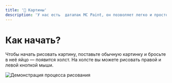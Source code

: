 ```yaml
---
title: '🎨 Картины'
description: 'У нас есть  датапак MC Paint, он позволяет легко и просто рисовать картины.'
---
```


# Как начать?

Чтобы начать рисовать картину, поставьте обычную картинку и бросьте в неё яйцо — появится холст. На холсте вы можете рисовать правой и левой кнопкой мыши.

![Демонстрация процесса рисования](https://github.com/Eroxen/MC-Paint-datapack/blob/wiki_assets/img/swamp.png?raw=true)
